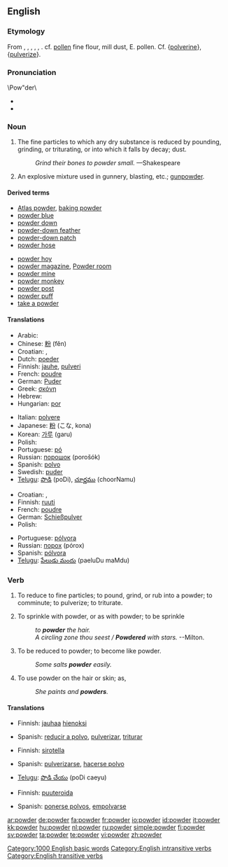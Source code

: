 ==English==
{{wikipedia}}

===Etymology===
From {{etyl|ang|en}} {{term|poudre||lang=ang}}, {{term|pouldre||lang=ang}}, {{etyl|fro}} {{term|poudre||lang=fro}}, {{term|poldre||lang=fro}}, {{term|puldre||lang=fro}}, {{etyl|la}} {{term|pulvis||lang=la|dust, powder}}. cf. [[pollen]] fine flour, mill dust, E. pollen. Cf. {[[polverine]]}, {[[pulverize]]}.

===Pronunciation===
\Pow"der\
* {{audio|en-us-powder.ogg|Audio (US)}}
* {{rhymes|aʊdə(r)}}

===Noun===
{{en-noun|s|-}}

# The fine particles to which any dry substance is reduced by pounding, grinding, or triturating, or into which it falls by decay; dust.
#: ''Grind their bones to powder small.''  &mdash;Shakespeare
# An explosive mixture used in gunnery, blasting, etc.; [[gunpowder]].

====Derived terms====
{{rel-top|terms derived from powder (noun)}}
* [[Atlas powder]], [[baking powder]]
* [[powder blue]]
* [[powder down]]
* [[powder-down feather]]
* [[powder-down patch]]
* [[powder hose]]
{{rel-mid}}
* [[powder hoy]]
* [[powder magazine]], [[Powder room]]
* [[powder mine]]
* [[powder monkey]]
* [[powder post]]
* [[powder puff]]
* [[take a powder]]
{{rel-bottom}}

====Translations====
{{trans-top|dust}}
* Arabic: {{Arab|[[مسحوق]]}} {{IPAchar|(masħūq)}} {{m}}
* Chinese: [[粉]] (fěn)
* Croatian: {{t|hr|prah|alt=prȃh|m}}, {{t|hr|prašina|alt=pràšina|f}}
* Dutch: [[poeder]] {{m}}
* Finnish: [[jauhe]], [[pulveri]]
* French: [[poudre]] {{m}}
* German: [[Puder]] {{m}}
* Greek: [[σκόνη]]
* Hebrew: {{t+|he|אבקה|f|tr=avka|sc=Hebr}}
* Hungarian: [[por#Hungarian|por]]
{{trans-mid}}
* Italian: [[polvere]] {{m}}
* Japanese: [[粉]] (こな, kona)
* Korean: [[가루]] (garu)
* Polish: {{t+|pl|proszek|m}}
* Portuguese: [[pó]] {{m}}
* Russian: [[порошок]] (porošók) {{m}}
* Spanish: [[polvo#Spanish|polvo]] {{m}}
* Swedish: [[puder]] {{c}}
* [[Telugu]]: [[పొడి]] (poDi), [[చూర్ణము]] (choorNamu)
{{trans-bottom}}

{{trans-top|gunpowder}}
* Croatian: {{t|hr|barut|alt=bárut|m}}, {{t|hr|puščani prah|alt=pùščanī prȃh|m}}
* Finnish: [[ruuti]]
* French: [[poudre]] {{m}}
* German: [[Schießpulver]] {{n}}
* Polish: {{t+|pl|proch|m}}
{{trans-mid}}
* Portuguese: [[pólvora]] {{f}}
* Russian: [[порох]] (pórox) {{m}}
* Spanish: [[pólvora]] {{f}}
* [[Telugu]]: [[పేలుడు మందు]] (paeluDu maMdu)
{{trans-bottom}}

===Verb===
{{en-verb}}

# {{transitive}} To reduce to fine particles; to pound, grind, or rub into a powder; to comminute; to pulverize; to triturate.
# {{transitive}} To sprinkle with powder, or as with powder; to be sprinkle
#: ''to '''powder''' the hair.''
#: ''A circling zone thou seest / '''Powdered''' with stars.'' --Milton.
# {{intransitive}} To be reduced to powder; to become like powder.
#: ''Some salts '''powder''' easily.''
# {{intransitive}} To use powder on the hair or skin; as,
#: ''She paints and '''powders'''.''

====Translations====
{{trans-top|To reduce to fine particles}}
* Finnish: [[jauhaa]] [[hieno|hienoksi]]
{{trans-mid}}
* Spanish: [[reducir a polvo]], [[pulverizar]], [[triturar]]
{{trans-bottom}}

{{trans-top|To sprinkle with powder}}
* Finnish: [[sirotella]]
{{trans-mid}}
{{trans-bottom}}

{{trans-top|To be reduced to powder}}
* Spanish: [[pulverizarse]], [[hacerse polvo]]
{{trans-mid}}
* [[Telugu]]: [[పొడి చేయు]] (poDi caeyu)
{{trans-bottom}}

{{trans-top|To use powder on the hair or skin}}
* Finnish: [[puuteroida]]
{{trans-mid}}
* Spanish: [[ponerse polvos]], [[empolvarse]]
{{trans-bottom}}

[[Category:1000 English basic words]]
[[Category:English intransitive verbs]]
[[Category:English transitive verbs]]

[[ar:powder]]
[[de:powder]]
[[fa:powder]]
[[fr:powder]]
[[io:powder]]
[[id:powder]]
[[it:powder]]
[[kk:powder]]
[[hu:powder]]
[[nl:powder]]
[[ru:powder]]
[[simple:powder]]
[[fi:powder]]
[[sv:powder]]
[[ta:powder]]
[[te:powder]]
[[vi:powder]]
[[zh:powder]]